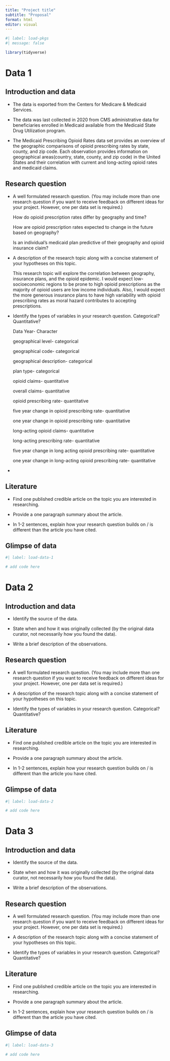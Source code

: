 ```yaml
---
title: "Project title"
subtitle: "Proposal"
format: html
editor: visual
---
```


```r
#| label: load-pkgs
#| message: false

library(tidyverse)
```

# Data 1

## Introduction and data

-   The data is exported from the Centers for Medicare & Medicaid Services.

-   The data was last collected in 2020 from CMS administrative data for beneficiaries enrolled in Medicaid available from the Medicaid State Drug Utilization program.

-   The Medicaid Prescribing Opioid Rates data set provides an overview of the geographic comparisons of opioid prescribing rates by state, county, and zip code. Each observation provides information on geographical areas(country, state, county, and zip code) in the United States and their correlation with current and long-acting opioid rates and medicaid claims.

## Research question

-   A well formulated research question. (You may include more than one research question if you want to receive feedback on different ideas for your project. However, one per data set is required.)

    How do opioid prescription rates differ by geography and time?

    How are opioid prescription rates expected to change in the future based on geography?

    Is an individual's medicaid plan predictive of their geography and opioid insurance claim?

-   A description of the research topic along with a concise statement of your hypotheses on this topic.

    This research topic will explore the correlation between geography, insurance plans, and the opioid epidemic. I would expect low-socioeconomic regions to be prone to high opioid prescriptions as the majority of opioid users are low income individuals. Also, I would expect the more generous insurance plans to have high variability with opioid prescribing rates as moral hazard contributes to accepting prescriptions.

-   Identify the types of variables in your research question. Categorical? Quantitative?

    Data Year- Character

    geographical level- categorical

    geographical code- categorical

    geographical description- categorical

    plan type- categorical

    opioid claims- quantitative

    overall claims- quantitative

    opioid prescribing rate- quantitative

    five year change in opioid prescribing rate- quantitative

    one year change in opioid prescribing rate- quantitative

    long-acting opioid claims- quantitative

    long-acting prescribing rate- quantitative

    five year change in long acting opioid prescribing rate- quantitative

    one year change in long-acting opioid prescribing rate- quantitative

-   

## Literature

-   Find one published credible article on the topic you are interested in researching.

-   Provide a one paragraph summary about the article.

-   In 1-2 sentences, explain how your research question builds on / is different than the article you have cited.

## Glimpse of data

```r
#| label: load-data-1

# add code here
```

# Data 2

## Introduction and data

-   Identify the source of the data.

-   State when and how it was originally collected (by the original data curator, not necessarily how you found the data).

-   Write a brief description of the observations.

## Research question

-   A well formulated research question. (You may include more than one research question if you want to receive feedback on different ideas for your project. However, one per data set is required.)

-   A description of the research topic along with a concise statement of your hypotheses on this topic.

-   Identify the types of variables in your research question. Categorical? Quantitative?

## Literature

-   Find one published credible article on the topic you are interested in researching.

-   Provide a one paragraph summary about the article.

-   In 1-2 sentences, explain how your research question builds on / is different than the article you have cited.

## Glimpse of data

```r
#| label: load-data-2

# add code here
```

# Data 3

## Introduction and data

-   Identify the source of the data.

-   State when and how it was originally collected (by the original data curator, not necessarily how you found the data).

-   Write a brief description of the observations.

## Research question

-   A well formulated research question. (You may include more than one research question if you want to receive feedback on different ideas for your project. However, one per data set is required.)

-   A description of the research topic along with a concise statement of your hypotheses on this topic.

-   Identify the types of variables in your research question. Categorical? Quantitative?

## Literature

-   Find one published credible article on the topic you are interested in researching.

-   Provide a one paragraph summary about the article.

-   In 1-2 sentences, explain how your research question builds on / is different than the article you have cited.

## Glimpse of data

```r
#| label: load-data-3

# add code here
```

